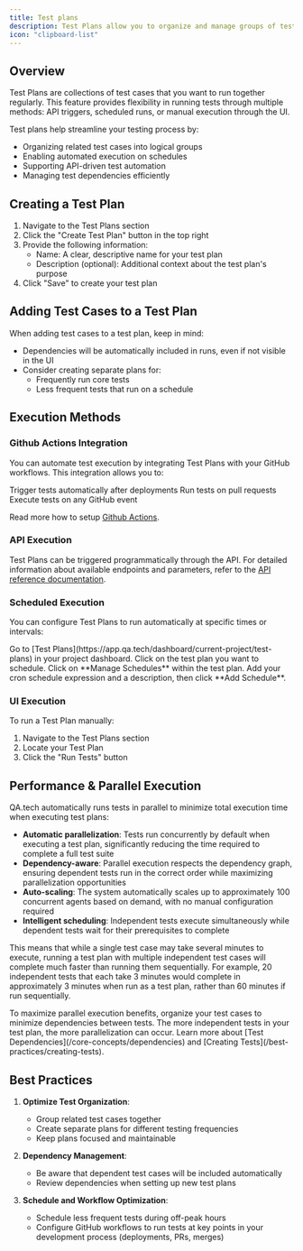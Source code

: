 ```yaml
---
title: Test plans
description: Test Plans allow you to organize and manage groups of test cases that can be executed together as a single unit.
icon: "clipboard-list"
---
```


## Overview

Test Plans are collections of test cases that you want to run together regularly. This feature provides flexibility in running tests through multiple methods: API triggers, scheduled runs, or manual execution through the UI.

Test plans help streamline your testing process by:

- Organizing related test cases into logical groups
- Enabling automated execution on schedules
- Supporting API-driven test automation
- Managing test dependencies efficiently

## Creating a Test Plan

1. Navigate to the Test Plans section
2. Click the "Create Test Plan" button in the top right
3. Provide the following information:
   - Name: A clear, descriptive name for your test plan
   - Description (optional): Additional context about the test plan's purpose
4. Click "Save" to create your test plan

## Adding Test Cases to a Test Plan

When adding test cases to a test plan, keep in mind:

- Dependencies will be automatically included in runs, even if not visible in the UI
- Consider creating separate plans for:
  - Frequently run core tests
  - Less frequent tests that run on a schedule

## Execution Methods

### Github Actions Integration

You can automate test execution by integrating Test Plans with your GitHub workflows. This integration allows you to:

Trigger tests automatically after deployments
Run tests on pull requests
Execute tests on any GitHub event

Read more how to setup [Github Actions](/configuration/github).

### API Execution

Test Plans can be triggered programmatically through the API. For detailed information about available endpoints and parameters, refer to the [API reference documentation](/api-reference/start-the-tests).

### Scheduled Execution

You can configure Test Plans to run automatically at specific times or intervals:

<Steps>
  <Step title="Navigate to Test Plans">
    Go to [Test Plans](https://app.qa.tech/dashboard/current-project/test-plans)
    in your project dashboard.
  </Step>
  <Step title="Select Test Plan">
    Click on the test plan you want to schedule.
  </Step>
  <Step title="Manage Schedules">
    Click on **Manage Schedules** within the test plan.
  </Step>
  <Step title="Add Schedule">
    Add your cron schedule expression and a description, then click **Add
    Schedule**.
  </Step>
</Steps>

### UI Execution

To run a Test Plan manually:

1. Navigate to the Test Plans section
2. Locate your Test Plan
3. Click the "Run Tests" button

## Performance & Parallel Execution

QA.tech automatically runs tests in parallel to minimize total execution time when executing test plans:

- **Automatic parallelization**: Tests run concurrently by default when executing a test plan, significantly reducing the time required to complete a full test suite
- **Dependency-aware**: Parallel execution respects the dependency graph, ensuring dependent tests run in the correct order while maximizing parallelization opportunities
- **Auto-scaling**: The system automatically scales up to approximately 100 concurrent agents based on demand, with no manual configuration required
- **Intelligent scheduling**: Independent tests execute simultaneously while dependent tests wait for their prerequisites to complete

This means that while a single test case may take several minutes to execute, running a test plan with multiple independent test cases will complete much faster than running them sequentially. For example, 20 independent tests that each take 3 minutes would complete in approximately 3 minutes when run as a test plan, rather than 60 minutes if run sequentially.

<Tip>
  To maximize parallel execution benefits, organize your test cases to minimize
  dependencies between tests. The more independent tests in your test plan, the
  more parallelization can occur. Learn more about [Test
  Dependencies](/core-concepts/dependencies) and [Creating
  Tests](/best-practices/creating-tests).
</Tip>

## Best Practices

1. **Optimize Test Organization**:

   - Group related test cases together
   - Create separate plans for different testing frequencies
   - Keep plans focused and maintainable

2. **Dependency Management**:

   - Be aware that dependent test cases will be included automatically
   - Review dependencies when setting up new test plans

3. **Schedule and Workflow Optimization**:
   - Schedule less frequent tests during off-peak hours
   - Configure GitHub workflows to run tests at key points in your development process (deployments, PRs, merges)
